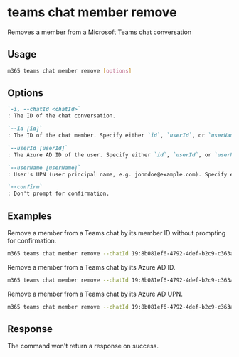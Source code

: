 
# teams chat member remove

Removes a member from a Microsoft Teams chat conversation

## Usage

```sh
m365 teams chat member remove [options]
```

## Options

```md definition-list
`-i, --chatId <chatId>`
: The ID of the chat conversation.

`--id [id]`
: The ID of the chat member. Specify either `id`, `userId`, or `userName` but not multiple.

`--userId [userId]`
: The Azure AD ID of the user. Specify either `id`, `userId`, or `userName` but not multiple.

`--userName [userName]`
: User's UPN (user principal name, e.g. johndoe@example.com). Specify either `id`, `userId`, or `userName` but not multiple.

`--confirm`
: Don't prompt for confirmation.
```

<Global />

## Examples

Remove a member from a Teams chat by its member ID without prompting for confirmation.

```sh
m365 teams chat member remove --chatId 19:8b081ef6-4792-4def-b2c9-c363a1bf41d5_5031bb31-22c0-4f6f-9f73-91d34ab2b32d@unq.gbl.spaces --id MCMjMjQzMmI1N2ItMGFiZC00M2RiLWFhN2ItMTZlYWRkMTE1ZDM0IyMxOTpiZDlkYTQ2MzIzYWY0MjUzOTZkMGZhNjcyMDAyODk4NEB0aHJlYWQudjIjIzQ4YmY5ZDUyLWRjYTctNGE1Zi04Mzk4LTM3Yjk1Y2M3YmQ4Mw== --confirm
```

Remove a member from a Teams chat by its Azure AD ID.

```sh
m365 teams chat member remove --chatId 19:8b081ef6-4792-4def-b2c9-c363a1bf41d5_5031bb31-22c0-4f6f-9f73-91d34ab2b32d@unq.gbl.spaces --userId bd94e214-7852-48b0-a326-5a34b2a02183
```

Remove a member from a Teams chat by its Azure AD UPN.

```sh
m365 teams chat member remove --chatId 19:8b081ef6-4792-4def-b2c9-c363a1bf41d5_5031bb31-22c0-4f6f-9f73-91d34ab2b32d@unq.gbl.spaces --userName john.doe@contoso.com
```

## Response

The command won't return a response on success.
